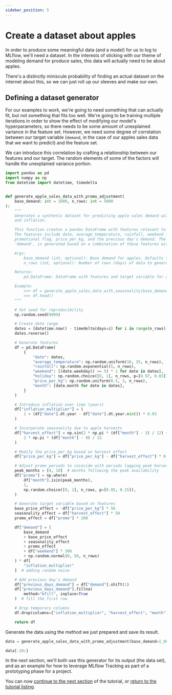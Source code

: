 ```yaml
---
sidebar_position: 5
---
```


# Create a dataset about apples

In order to produce some meaningful data (and a model) for us to log to MLflow, we'll need a dataset.
In the interests of sticking with our theme of modeling demand for produce sales, this data will
actually need to be about apples.

There's a distinctly miniscule probability of finding an actual dataset on the internet about this,
so we can just roll up our sleeves and make our own.

## Defining a dataset generator

For our examples to work, we're going to need something that can actually fit, but not something that
fits too well. We're going to be training multiple iterations in order to show the effect of modifying
our model's hyperparameters, so there needs to be some amount of unexplained variance in the feature set.
However, we need some degree of correlation between our target variable (`demand`, in the case of our
apples sales data that we want to predict) and the feature set.

We can introduce this correlation by crafting a relationship between our features and our target.
The random elements of some of the factors will handle the unexplained variance portion.

```python
import pandas as pd
import numpy as np
from datetime import datetime, timedelta


def generate_apple_sales_data_with_promo_adjustment(
    base_demand: int = 1000, n_rows: int = 5000
):
    """
    Generates a synthetic dataset for predicting apple sales demand with seasonality
    and inflation.

    This function creates a pandas DataFrame with features relevant to apple sales.
    The features include date, average_temperature, rainfall, weekend flag, holiday flag,
    promotional flag, price_per_kg, and the previous day's demand. The target variable,
    'demand', is generated based on a combination of these features with some added noise.

    Args:
        base_demand (int, optional): Base demand for apples. Defaults to 1000.
        n_rows (int, optional): Number of rows (days) of data to generate. Defaults to 5000.

    Returns:
        pd.DataFrame: DataFrame with features and target variable for apple sales prediction.

    Example:
        >>> df = generate_apple_sales_data_with_seasonality(base_demand=1200, n_rows=6000)
        >>> df.head()
    """

    # Set seed for reproducibility
    np.random.seed(9999)

    # Create date range
    dates = [datetime.now() - timedelta(days=i) for i in range(n_rows)]
    dates.reverse()

    # Generate features
    df = pd.DataFrame(
        {
            "date": dates,
            "average_temperature": np.random.uniform(10, 35, n_rows),
            "rainfall": np.random.exponential(5, n_rows),
            "weekend": [(date.weekday() >= 5) * 1 for date in dates],
            "holiday": np.random.choice([0, 1], n_rows, p=[0.97, 0.03]),
            "price_per_kg": np.random.uniform(0.5, 3, n_rows),
            "month": [date.month for date in dates],
        }
    )

    # Introduce inflation over time (years)
    df["inflation_multiplier"] = (
        1 + (df["date"].dt.year - df["date"].dt.year.min()) * 0.03
    )

    # Incorporate seasonality due to apple harvests
    df["harvest_effect"] = np.sin(2 * np.pi * (df["month"] - 3) / 12) + np.sin(
        2 * np.pi * (df["month"] - 9) / 12
    )

    # Modify the price_per_kg based on harvest effect
    df["price_per_kg"] = df["price_per_kg"] - df["harvest_effect"] * 0.5

    # Adjust promo periods to coincide with periods lagging peak harvest by 1 month
    peak_months = [4, 10]  # months following the peak availability
    df["promo"] = np.where(
        df["month"].isin(peak_months),
        1,
        np.random.choice([0, 1], n_rows, p=[0.85, 0.15]),
    )

    # Generate target variable based on features
    base_price_effect = -df["price_per_kg"] * 50
    seasonality_effect = df["harvest_effect"] * 50
    promo_effect = df["promo"] * 200

    df["demand"] = (
        base_demand
        + base_price_effect
        + seasonality_effect
        + promo_effect
        + df["weekend"] * 300
        + np.random.normal(0, 50, n_rows)
    ) * df[
        "inflation_multiplier"
    ]  # adding random noise

    # Add previous day's demand
    df["previous_days_demand"] = df["demand"].shift(1)
    df["previous_days_demand"].fillna(
        method="bfill", inplace=True
    )  # fill the first row

    # Drop temporary columns
    df.drop(columns=["inflation_multiplier", "harvest_effect", "month"], inplace=True)

    return df
```

Generate the data using the method we just prepared and save its result.

```python
data = generate_apple_sales_data_with_promo_adjustment(base_demand=1_000, n_rows=1_000)

data[-20:]
```

In the next section, we'll both use this generator for its output (the data set), and as an example
for how to leverage MLflow Tracking as part of a prototyping phase for a project.

You can now [continue to the next section](/ml/getting-started/logging-first-model/step6-logging-a-run) of the tutorial, or [return to the tutorial listing](/ml/getting-started/logging-first-model).